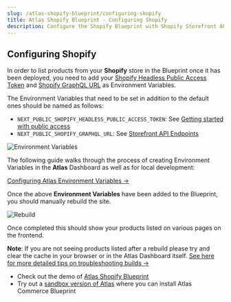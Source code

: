 ```yaml
---
slug: /atlas-shopify-blueprint/configuring-shopify
title: Atlas Shopify Blueprint - Configuring Shopify
description: Configure the Shopify Blueprint with Shopify Storefront API credentials.
---
```


## Configuring Shopify

In order to list products from your **Shopify** store in the Blueprint once it has been deployed, you need to add your [Shopify Headless Public Access Token](https://shopify.dev/docs/api/usage/authentication#getting-started-with-public-access) and [Shopify GraphQL URL](https://shopify.dev/docs/api/storefront#endpoints) as Environment Variables.

The Environment Variables that need to be set in addition to the default ones should be named as follows:

- `NEXT_PUBLIC_SHOPIFY_HEADLESS_PUBLIC_ACCESS_TOKEN`: See [Getting started with public access](https://shopify.dev/docs/api/usage/authentication#getting-started-with-public-access)
- `NEXT_PUBLIC_SHOPIFY_GRAPHQL_URL`: See [Storefront API Endpoints](https://shopify.dev/docs/api/storefront#endpoints)

![Environment Variables](./images/environment-variables.png)

The following guide walks through the process of creating Environment Variables in the **Atlas** Dashboard as well as for local development:

[Configuring Atlas Environment Variables &#8594;](https://developers.wpengine.com/docs/atlas/local-app-development/frontend-app-config#2--define-environment-variables)

Once the above **Environment Variables** have been added to the Blueprint, you should manually rebuild the site.

![Rebuild](./images/rebuild.png)

Once completed this should show your products listed on various pages on the frontend.

**Note**: If you are not seeing products listed after a rebuild please try and clear the cache in your browser or in the Atlas Dashboard itself. [See here for more detailed tips on troubleshooting builds &#8594;](https://developers.wpengine.com/docs/atlas/additional-guides/troubleshooting-builds)

- Check out the demo of [Atlas Shopify Blueprint](https://atlasshopify.wpengine.com/)
- Try out a [sandbox version of Atlas](https://wpengine.com/atlas/#atlasplans) where you can install Atlas Commerce Blueprint
